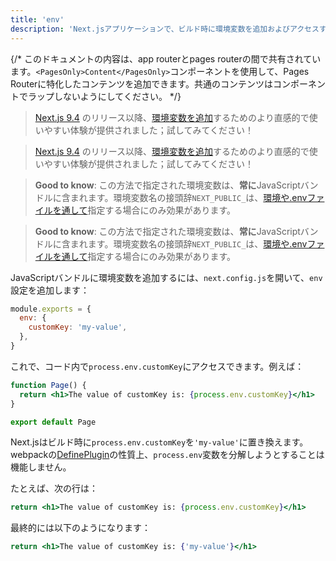 ```yaml
---
title: 'env'
description: 'Next.jsアプリケーションで、ビルド時に環境変数を追加およびアクセスする方法を学びます。'
---
```


{/* このドキュメントの内容は、app routerとpages routerの間で共有されています。`<PagesOnly>Content</PagesOnly>`コンポーネントを使用して、Pages Routerに特化したコンテンツを追加できます。共通のコンテンツはコンポーネントでラップしないようにしてください。 */}

<AppOnly>

> [Next.js 9.4](https://nextjs.org/blog/next-9-4) のリリース以降、[環境変数を追加](/docs/app/building-your-application/configuring/environment-variables)するためのより直感的で使いやすい体験が提供されました；試してみてください！

</AppOnly>

<PagesOnly>

> [Next.js 9.4](https://nextjs.org/blog/next-9-4) のリリース以降、[環境変数を追加](https://nextjs.org/docs/canary/pages/building-your-application/configuring/environment-variables)するためのより直感的で使いやすい体験が提供されました；試してみてください！

</PagesOnly>

<AppOnly>

> **Good to know**: この方法で指定された環境変数は、**常に**JavaScriptバンドルに含まれます。環境変数名の接頭辞`NEXT_PUBLIC_`は、[環境や.envファイルを通して](/docs/app/building-your-application/configuring/environment-variables)指定する場合にのみ効果があります。

</AppOnly>

<PagesOnly>

> **Good to know**: この方法で指定された環境変数は、**常に**JavaScriptバンドルに含まれます。環境変数名の接頭辞`NEXT_PUBLIC_`は、[環境や.envファイルを通して](https://nextjs.org/docs/canary/pages/building-your-application/configuring/environment-variables)指定する場合にのみ効果があります。

</PagesOnly>

JavaScriptバンドルに環境変数を追加するには、`next.config.js`を開いて、`env`設定を追加します：

```js title="next.config.js"
module.exports = {
  env: {
    customKey: 'my-value',
  },
}
```

これで、コード内で`process.env.customKey`にアクセスできます。例えば：

```jsx
function Page() {
  return <h1>The value of customKey is: {process.env.customKey}</h1>
}

export default Page
```

Next.jsはビルド時に`process.env.customKey`を`'my-value'`に置き換えます。webpackの[DefinePlugin](https://webpack.js.org/plugins/define-plugin)の性質上、`process.env`変数を分解しようとすることは機能しません。

たとえば、次の行は：

```jsx
return <h1>The value of customKey is: {process.env.customKey}</h1>
```

最終的には以下のようになります：

```jsx
return <h1>The value of customKey is: {'my-value'}</h1>
```
